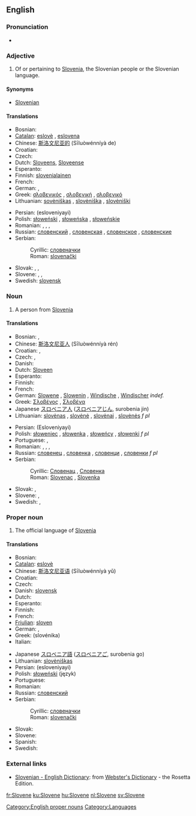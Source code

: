 ==English==

===Pronunciation===
* {{audio|en-us-Slovene.ogg|Audio (US)}}

===Adjective===
{{en-adj}}

# Of or pertaining to [[Slovenia]], the Slovenian people or the Slovenian language.

====Synonyms====
* [[Slovenian]]

====Translations====
{{trans-top|adjective}}
* Bosnian: {{t-|bs|slovenački|m}}
* [[Catalan]]: [[eslovè]] {{m}}, [[eslovena]] {{f}}
* Chinese: [[斯洛文尼亚的]] (Sīluòwénníyà de)
* Croatian: {{t-|hr|slovenski|f}}
* Czech: {{t-|cs|slovinský|m}}
* Dutch: [[Sloveens]], [[Sloveense]]
* Esperanto: {{t-|eo|slovena|xs=Esperanto}}
* Finnish: [[slovenialainen]]
* French: {{t+|fr|slovène|m|f}}
* German: {{t+|de|slowenisch}}, {{t-|de|windisch}}
* Greek: [[σλοβενικός]] {{m}}, [[σλοβενική]] {{f}}, [[σλοβενικό]] {{n}}
* Lithuanian: [[sovėniškas]] {{m}}, [[slovėniška]] {{f}}, [[slovėniški]] {{p}}
{{trans-mid}}
* Persian: {{FAchar|[[اسلوونیایی]]}} (esloveniyayi)
* Polish: [[słoweński]] {{m}}, [[słoweńska]] {{f}}, [[słoweńskie]] {{n}}
* Romanian: {{t-|ro|sloven|m}}, {{t-|ro|slovenă|f}}, {{t-|ro|sloveni|p}}, {{t-|ro|slovene|f|p}}
* Russian: [[словенский]] {{m}}, [[словенская]] {{f}}, [[словенское]] {{n}}, [[словенские]] {{p}}
* Serbian:
*: Cyrillic: [[словеначки#Serbian|словеначки]] {{m}}
*: Roman: [[slovenački#Serbian|slovenački]] {{m}}
* Slovak: {{t-|sk|slovinský|m}}, {{t-|sk|slovinská|f}}, {{t-|sk|slovinské|n}}
* Slovene: {{t+|sl|slovenski|m}}, {{t-|sl|slovenska|f}}, {{t-|sl|slovensko|n}}
* Swedish: [[slovensk]]
{{trans-bottom}}

===Noun===
{{en-noun}}

# A person from [[Slovenia]]

====Translations====
{{trans-top|a person}}
* Bosnian: {{t-|bs|Slovenac|m}}, {{t-|bs|Slovenka|f}}
* Chinese: [[斯洛文尼亚人]] (Sīluòwénníyà rén)
* Croatian: {{t-|hr|Slovenac|m}}, {{t-|hr|Slovenka|f}}
* Czech: {{t-|cs|Slovinec|m}}, {{t-|cs|Slovinka|f}}
* Danish: {{t-|da|slovener}}
* Dutch: [[Sloveen]]
* Esperanto: {{t-|eo|sloveno|xs=Esperanto}}
* Finnish: {{t+|fi|sloveeni}}
* French: {{t+|fr|Slovène|m|f}}
* German: [[Slowene]] {{m}}, [[Slowenin]] {{f}}, [[Windische]] {{m|f}}, [[Windischer]] {{m}} ''indef.''
* Greek: [[Σλοβένος]] {{m}}, [[Σλοβένα]] {{f}}
* Japanese [[スロベニア人]] ([[スロベニアじん]], surobenia jin)
* Lithuanian: [[slovėnas]] {{m}}, [[slovėnė]] {{f}}, [[slovėnai]] {{p}}, [[slovėnės]] ''f pl''
{{trans-mid}}
* Persian: {{FAchar|[[اسلوونیایی]]}} (Esloveniyayi)
* Polish: [[słoweniec]] {{m}}, [[słowenka]] {{f}}, [[słoweńcy]] {{p}}, [[słowenki]] ''f pl''
* Portuguese: {{t+|pt|esloveno|m}}, {{t-|pt|eslovena|f}}
* Romanian: {{t-|ro|sloven|m}}, {{t-|ro|slovenă|f}}, {{t-|ro|sloveni|p}}, {{t-|ro|slovene|f|p}}
* Russian: [[словенец]] {{m}}, [[словенка]] {{f}}, [[словенци]] {{p}}, [[словенки]] ''f pl''
* Serbian:
*: Cyrillic: [[Словенац#Serbian|Словенац]] {{m}}, [[Словенка#Serbian|Словенка]] {{f}}
*: Roman: [[Slovenac]] {{m}}, [[Slovenka]] {{f}}
* Slovak: {{t-|sk|Slovinec|m}}, {{t-|sk|Slovinka|f}}
* Slovene: {{t-|sl|Slovenec|m}}, {{t-|sl|Slovenka|f}}
* Swedish: {{t-|sv|sloven|m}}, {{t+|sv|slovenska|f}}
{{trans-bottom}}

===Proper noun===
{{en-noun|-}}

# The official language of [[Slovenia]]
{{wikipedia}}

====Translations====
{{trans-top|the language}}
* Bosnian: {{t-|bs|slovenački|m}}
* [[Catalan]]: [[eslovè]]
* Chinese: [[斯洛文尼亚语]] (Sīluòwénníyà yǔ)
* Croatian: {{t-|hr|slovenski|m}}
* Czech: {{t-|cs|slovinština|f}}
* Danish: [[slovensk]]
* Dutch: {{t+|nl|Sloveens|n}}
* Esperanto: {{t-|eo|slovena|xs=Esperanto}}
* Finnish: {{t+|fi|sloveeni}}
* French: {{t+|fr|slovène|m}}
* [[Friulian]]: [[sloven]]
* German: {{t-|de|Slowenisch}}, {{t-|de|Windisch}}
* Greek: {{t+|el|σλοβενικά|n|p|sc=Grek}} (slovénika)
* Italian: {{t+|it|sloveno}}
{{trans-mid}}
* Japanese [[スロベニア語]] ([[スロベニアご]], surobenia go)
* Lithuanian: [[slovėniškas]]
* Persian: {{FAchar|[[اسلوونیایی]]}} (esloveniyayi)
* Polish: [[słoweński]] (język) {{m}}
* Portuguese: {{t+|pt|esloveno}}
* Romanian: {{t-|ro|slovenă|f}}
* Russian: [[словенский]]
* Serbian:
*: Cyrillic: [[словеначки#Serbian|словеначки]] {{m}}
*: Roman: [[slovenački#Serbian|slovenački]] {{m}}
* Slovak: {{t-|sk|slovinčina|f}}
* Slovene: {{t+|sl|slovenščina}}
* Spanish: {{t+|es|esloveno}}
* Swedish: {{t+|sv|slovenska}}
{{trans-bottom}}

===External links===
* [http://www.websters-online-dictionary.org/definition/Slovene-english/ Slovenian - English Dictionary]: from [http://www.websters-online-dictionary.org/ Webster's Dictionary] - the Rosetta Edition.
{{ethnologue|code=slv}}

[[Category:English proper nouns]]
[[Category:Languages]]

[[fr:Slovene]]
[[ku:Slovene]]
[[hu:Slovene]]
[[nl:Slovene]]
[[sv:Slovene]]
